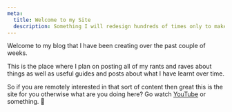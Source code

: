 ```yaml
---
meta:
  title: Welcome to my Site
  description: Something I will redesign hundreds of times only to make two posts.
---
```



<HeaderBar title={attributes.meta.title} />

Welcome to my blog that I have been creating over the past couple of weeks.

This is the place where I plan on posting all of my rants and raves about things as well as useful
guides and posts about what I have learnt over time.

So if you are remotely interested in that sort of content then great this is the site for you
otherwise what are you doing here? Go watch [YouTube](https://www.youtube.com/watch?v=dQw4w9WgXcQ)
or something. 🦀
